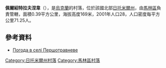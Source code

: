{{coord|50|53|8|N|29|26|15|E|scale:30000|display=title}}

'''佩爾紹特拉夫涅韋'''（{{lang-uk|Першотравневе}}），是[[烏克蘭|烏克蘭]]的村落，位於該國北部[[日托米爾州|日托米爾州]]，由[[馬林區|馬林區]]負責管轄，面積0.39平方公里，海拔高度169米，2001年人口28，人口密度每平方公里71.25人。

==參考資料==
* [http://weather.in.ua/ua/zhitomirskaja/20037 Погода в селі Першотравневе] {{Wayback|url=http://weather.in.ua/ua/zhitomirskaja/20037 |date=20160305093414 }}

{{DEFAULTSORT:Першотравневе}}
[[Category:日托米爾州村落|Category:日托米爾州村落]]
[[Category:馬林區村落|Category:馬林區村落]]


{{Zhytomyr-geo-stub}}